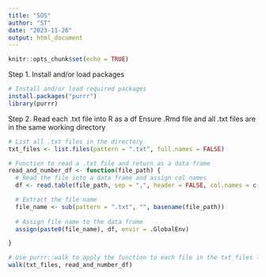 ```yaml
---
title: "SOS"
author: "ST"
date: "2023-11-26"
output: html_document
---
```


```r
knitr::opts_chunk$set(echo = TRUE)
```


Step 1. Install and/or load packages
```r
# Install and/or load required packages
install.packages("purrr")
library(purrr)

```

Step 2. Read each .txt file into R as a df 
Ensure .Rmd file and all .txt files are in the same working directory
```r

# List all .txt files in the directory
txt_files <- list.files(pattern = ".txt", full.names = FALSE)

# Function to read a .txt file and return as a data frame
read_and_number_df <- function(file_path) {
  # Read the file into a data frame and assign col names
  df <- read.table(file_path, sep = ",", header = FALSE, col.names = c("x_pos", "y_pos", "Frame_number", "Molecule_ID"))

  # Extract the file name
  file_name <- sub(pattern = ".txt", "", basename(file_path))
  
  # Assign file name to the data frame
  assign(paste0(file_name), df, envir = .GlobalEnv)

}

# Use purrr::walk to apply the function to each file in the txt_files list
walk(txt_files, read_and_number_df)


```

